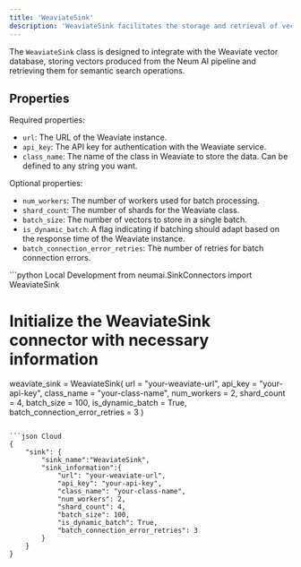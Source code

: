 ```yaml
---
title: 'WeaviateSink'
description: 'WeaviateSink facilitates the storage and retrieval of vectorized data in the Weaviate vector database, allowing for efficient semantic search capabilities.'
---
```


The `WeaviateSink` class is designed to integrate with the Weaviate vector database, storing vectors produced from the Neum AI pipeline and retrieving them for semantic search operations.

## Properties

Required properties:
- `url`: The URL of the Weaviate instance.
- `api_key`: The API key for authentication with the Weaviate service.
- `class_name`: The name of the class in Weaviate to store the data. Can be defined to any string you want.

Optional properties:
- `num_workers`: The number of workers used for batch processing.
- `shard_count`: The number of shards for the Weaviate class.
- `batch_size`: The number of vectors to store in a single batch.
- `is_dynamic_batch`: A flag indicating if batching should adapt based on the response time of the Weaviate instance.
- `batch_connection_error_retries`: The number of retries for batch connection errors.

<CodeGroup>
```python Local Development
from neumai.SinkConnectors import WeaviateSink

# Initialize the WeaviateSink connector with necessary information
weaviate_sink = WeaviateSink(
    url = "your-weaviate-url",
    api_key = "your-api-key",
    class_name = "your-class-name",
    num_workers = 2,
    shard_count = 4,
    batch_size = 100,
    is_dynamic_batch = True,
    batch_connection_error_retries = 3
)

```

```json Cloud
{
    "sink": {
        "sink_name":"WeaviateSink",
        "sink_information":{
            "url": "your-weaviate-url",
            "api_key": "your-api-key",
            "class_name": "your-class-name",
            "num_workers": 2,
            "shard_count": 4,
            "batch_size": 100,
            "is_dynamic_batch": True,
            "batch_connection_error_retries": 3
        }
    }
}
```
</CodeGroup>